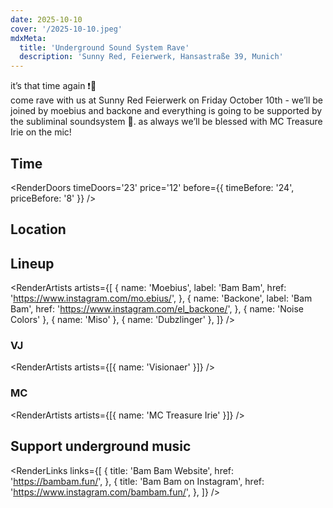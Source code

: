 ```yaml
---
date: 2025-10-10
cover: '/2025-10-10.jpeg'
mdxMeta:
  title: 'Underground Sound System Rave'
  description: 'Sunny Red, Feierwerk, Hansastraße 39, Munich'
---
```


it’s that time again ❗️🩷  
come rave with us at Sunny Red Feierwerk on Friday October 10th - we’ll be joined by moebius and backone and everything is going to be supported by the subliminal soundsystem 🤫.
as always we’ll be blessed with MC Treasure Irie on the mic!

## Time

<RenderDoors
  timeDoors='23'
  price='12'
  before={{ timeBefore: '24', priceBefore: '8' }}
/>

## Location

<RenderLocation
  venueName='Sunny Red'
  address='Feierwerk Hansastr. 39'
  city='Munich'
  mapUrl='https://goo.gl/maps/mA8iv2XEHf7XfRLv7'
/>

## Lineup

<RenderArtists
  artists={[
    {
      name: 'Moebius',
      label: 'Bam Bam',
      href: 'https://www.instagram.com/mo.ebius/',
    },
    {
      name: 'Backone',
      label: 'Bam Bam',
      href: 'https://www.instagram.com/el_backone/',
    },
    { name: 'Noise Colors' },
    { name: 'Miso' },
    { name: 'Dubzlinger' },
  ]}
/>

### VJ

<RenderArtists artists={[{ name: 'Visionaer' }]} />

### MC

<RenderArtists artists={[{ name: 'MC Treasure Irie' }]} />

## Support underground music

<RenderLinks
  links={[
    {
      title: 'Bam Bam Website',
      href: 'https://bambam.fun/',
    },
    {
      title: 'Bam Bam on Instagram',
      href: 'https://www.instagram.com/bambam.fun/',
    },
  ]}
/>
